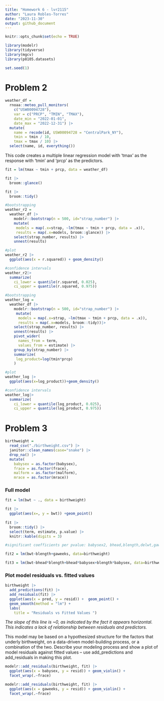 ```yaml
---
title: "Homework 6 - lvr2115"
author: "Laura Robles-Torres"
date: "2023-11-30"
output: github_document
---
```


```r
knitr::opts_chunk$set(echo = TRUE)
```

```r
library(modelr)
library(tidyverse)
library(mgcv)
library(p8105.datasets)

set.seed(1)
```

# Problem 2

```r
weather_df = 
  rnoaa::meteo_pull_monitors(
    c("USW00094728"),
    var = c("PRCP", "TMIN", "TMAX"), 
    date_min = "2022-01-01",
    date_max = "2022-12-31") |>
  mutate(
    name = recode(id, USW00094728 = "CentralPark_NY"),
    tmin = tmin / 10,
    tmax = tmax / 10) |>
  select(name, id, everything())
```

This code creates a multiple linear regression model with 'tmax' as the response with 'tmin' and 'prcp' as the predictors. 

```r
fit = lm(tmax ~ tmin + prcp, data = weather_df)

fit |> 
  broom::glance()

fit |>
  broom::tidy()
```

```r
#bootstrapping
weather_r2 = 
  weather_df |> 
    modelr::bootstrap(n = 500, id="strap_number") |> 
    mutate(
     models = map(.x=strap, ~lm(tmax ~ tmin + prcp, data = .x)),
     results = map(.x=models, broom::glance)) |> 
    select(strap_number, results) |>
    unnest(results) 

#plot
weather_r2 |> 
  ggplot(aes(x = r.squared)) + geom_density()

#confidence intervals
weather_r2|>
  summarize(
    ci_lower = quantile(r.squared, 0.025), 
    ci_upper = quantile(r.squared, 0.975))
```

```r
#bootstrapping
weather_log =
  weather_df |> 
    modelr::bootstrap(n = 500, id="strap_number") |> 
     mutate(
      models = map(.x=strap, ~lm(tmax ~ tmin + prcp, data = .x)),
      results = map(.x=models, broom::tidy))|>
    select(strap_number, results) |>
    unnest(results) |>
    pivot_wider(
      names_from = term, 
      values_from = estimate) |>
    group_by(strap_number) |>
    summarize(
     log_product=log(tmin*prcp)
    )

#plot
weather_log |>
  ggplot(aes(x=log_product))+geom_density()

#confidence intervals 
weather_log|>
  summarize(
    ci_lower = quantile(log_product, 0.025), 
    ci_upper = quantile(log_product, 0.975))
```

# Problem 3

```r
birthweight = 
  read_csv("./birthweight.csv") |>
  janitor::clean_names(case="snake") |>
  drop_na() |>
  mutate(
    babysex = as.factor(babysex),
    frace = as.factor(frace),
    malform = as.factor(malform),
    mrace = as.factor(mrace))
```

### Full model
```r
fit = lm(bwt ~ ., data = birthweight)

fit |>
  ggplot(aes(x=, y = bwt)) +geom_point()
         
fit |>
  broom::tidy() |>
  select(term, estimate, p.value) |> 
  knitr::kable(digits = 3)

#significant coefficients per pvalue: babysex2, bhead,blength,delwt,gaweeks
```

```r
fit2 = lm(bwt~blength+gaweeks, data=birthweight)

fit3 = lm(bwt~bhead*blength+bhead*babysex+blength*babysex, data=birthweight)
```

### Plot model residuals vs. fitted values

```r
birthweight |> 
  add_predictions(fit) |>
  add_residuals(fit) |>
  ggplot(aes(x = pred, y = resid)) +  geom_point() +
  geom_smooth(method = "lm") +
  labs(
    title = "Residuals vs Fitted Values ")
```

*The slope of this line is ~0, as indicated by the fact it appears horizontal. This indicates a lack of relationship between residuals and predictors.*

This model may be based on a hypothesized structure for the factors that underly birthweight, on a data-driven model-building process, or a combination of the two. Describe your modeling process and show a plot of model residuals against fitted values – use add_predictions and add_residuals in making this plot.

```r
modelr::add_residuals(birthweight, fit) |>
  ggplot(aes(x = babysex, y = resid)) + geom_violin() +
  facet_wrap(.~frace)

modelr::add_residuals(birthweight, fit) |>
  ggplot(aes(x = gaweeks, y = resid)) + geom_violin() +
  facet_wrap(.~frace)
```

